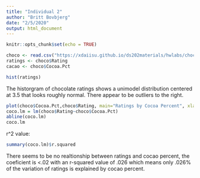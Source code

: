 ```yaml
---
title: "Individual 2"
author: "Britt Bovbjerg"
date: "2/5/2020"
output: html_document
---
```


```r
knitr::opts_chunk$set(echo = TRUE)
```



```r
choco <- read.csv("https://xdaiisu.github.io/ds202materials/hwlabs/choco.csv")
ratings <- choco$Rating
cacao <- choco$Cocoa.Pct
```


```r
hist(ratings)
```

The historgram of chocolate ratings shows a unimodel distribution centered at 3.5 that looks roughly normal. There appear to be outliers to the right. 

```r
plot(choco$Cocoa.Pct,choco$Rating, main="Ratings by Cocoa Percent", xlab="Coca Percent", ylab="Ratings")
coco.lm = lm(choco$Rating~choco$Cocoa.Pct)
abline(coco.lm)
coco.lm
```

r^2 value: 

```r
summary(coco.lm)$r.squared
```

There seems to be no realtionship between ratings and cocao percent, the coeficient is <.02 with an r-squared value of .026 which means only .026% of the variation of ratings is explained by cocao percent.  

